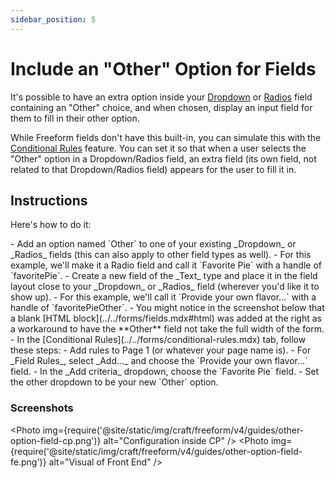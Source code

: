 ```yaml
---
sidebar_position: 5
---
```



# Include an "Other" Option for Fields

It's possible to have an extra option inside your [Dropdown](../../forms/fields.mdx#dropdown) or [Radios](../../forms/fields.mdx#radios) field containing an "Other" choice, and when chosen, display an input field for them to fill in their other option.

While Freeform fields don't have this built-in, you can simulate this with the [Conditional Rules](../../forms/conditional-rules.mdx) feature. You can set it so that when a user selects the "Other" option in a Dropdown/Radios field, an extra field (its own field, not related to that Dropdown/Radios field) appears for the user to fill it in.

## Instructions

Here's how to do it:

<VerticalStepWrapper>
<StepMarkdown>
- Add an option named `Other` to one of your existing _Dropdown_ or _Radios_ fields (this can also apply to other field types as well).
    - For this example, we'll make it a Radio field and call it `Favorite Pie` with a handle of `favoritePie`.

</StepMarkdown>
<StepMarkdown>
- Create a new field of the _Text_ type and place it in the field layout close to your _Dropdown_ or _Radios_ field (wherever you'd like it to show up).
    - For this example, we'll call it `Provide your own flavor...` with a handle of `favoritePieOther`.
    - You might notice in the screenshot below that a blank [HTML block](../../forms/fields.mdx#html) was added at the right as a workaround to have the **Other** field not take the full width of the form.

</StepMarkdown>
<StepMarkdown>
- In the [Conditional Rules](../../forms/conditional-rules.mdx) tab, follow these steps:
    - Add rules to Page 1 (or whatever your page name is).
    - For _Field Rules_, select _Add..._ and choose the `Provide your own flavor...` field.
    - In the _Add criteria_ dropdown, choose the `Favorite Pie` field.
    - Set the other dropdown to be your new `Other` option.

</StepMarkdown>
</VerticalStepWrapper>

### Screenshots

<Photo
  img={require('@site/static/img/craft/freeform/v4/guides/other-option-field-cp.png')}
  alt="Configuration inside CP"
/>
<Photo
  img={require('@site/static/img/craft/freeform/v4/guides/other-option-field-fe.png')}
  alt="Visual of Front End"
/>
